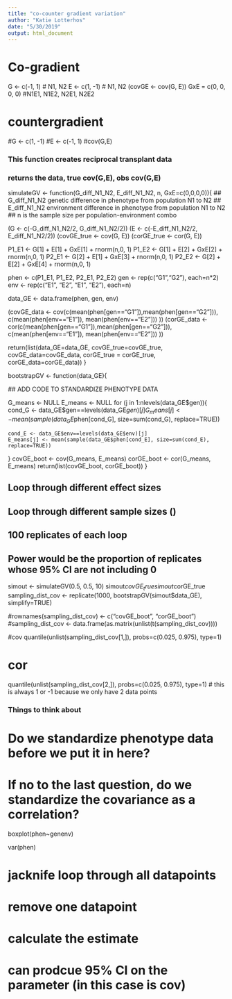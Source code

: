 ```yaml
---
title: "co-counter gradient variation"
author: "Katie Lotterhos"
date: "5/30/2019"
output: html_document
---
```


# Co-gradient
G <- c(-1, 1) # N1, N2
E <- c(1, -1) # N1, N2
(covGE <- cov(G, E))
GxE = c(0, 0, 0, 0) #N1E1, N1E2, N2E1, N2E2

# countergradient
#G <- c(1, -1)
#E <- c(-1, 1)
#cov(G,E)

### This function creates reciprocal transplant data ###
### returns the data, true cov(G,E), obs cov(G,E) ###

simulateGV <- function(G_diff_N1_N2, E_diff_N1_N2, n, GxE=c(0,0,0,0)){
  ## G_diff_N1_N2 genetic difference in phenotype from population N1 to N2
  ## E_diff_N1_N2 environment difference in phenotype from population N1 to N2
  ## n is the sample size per population-environment combo

  (G <- c(-G_diff_N1_N2/2, G_diff_N1_N2/2))
  (E <- c(-E_diff_N1_N2/2, E_diff_N1_N2/2))
  (covGE_true <- cov(G, E))
  (corGE_true <- cor(G, E))

  P1_E1 <- G[1] + E[1] + GxE[1] + rnorm(n,0, 1)
  P1_E2 <- G[1] + E[2] + GxE[2] + rnorm(n,0, 1)
  P2_E1 <- G[2] + E[1] + GxE[3] + rnorm(n,0, 1)
  P2_E2 <- G[2] + E[2] + GxE[4] + rnorm(n,0, 1)

  phen <- c(P1_E1, P1_E2, P2_E1, P2_E2)
  gen <- rep(c("G1","G2"), each=n*2)
  env <- rep(c("E1", "E2", "E1", "E2"), each=n)

  data_GE <- data.frame(phen, gen, env)

  (covGE_data <- cov(c(mean(phen[gen=="G1"]),mean(phen[gen=="G2"])), 
    c(mean(phen[env=="E1"]), mean(phen[env=="E2"]))
    ))
  (corGE_data <- cor(c(mean(phen[gen=="G1"]),mean(phen[gen=="G2"])), 
    c(mean(phen[env=="E1"]), mean(phen[env=="E2"]))
    ))
    

  return(list(data_GE=data_GE, 
              covGE_true=covGE_true, covGE_data=covGE_data, 
              corGE_true = corGE_true, corGE_data=corGE_data))
}



bootstrapGV <- function(data_GE){

  ## ADD CODE TO STANDARDIZE PHENOTYPE DATA

  G_means <- NULL
  E_means <- NULL
  for (j in 1:nlevels(data_GE$gen)){
    cond_G <- data_GE$gen==levels(data_GE$gen)[j]
    G_means[j] <- mean(sample(data_GE$phen[cond_G], size=sum(cond_G), replace=TRUE))
    
    cond_E <- data_GE$env==levels(data_GE$env)[j]
    E_means[j] <- mean(sample(data_GE$phen[cond_E], size=sum(cond_E), replace=TRUE))
  }
  covGE_boot <- cov(G_means, E_means)
  corGE_boot <- cor(G_means, E_means)
  return(list(covGE_boot, corGE_boot))
}


## Loop through different effect sizes
## Loop through different sample sizes ()
## 100 replicates of each loop
## Power would be the proportion of replicates whose 95% CI are not including 0

simout <- simulateGV(0.5, 0.5, 10)
simout$covGE_true
simout$corGE_true
sampling_dist_cov <- replicate(1000, bootstrapGV(simout$data_GE), simplify=TRUE)

#rownames(sampling_dist_cov) <- c("covGE_boot", "corGE_boot")
#sampling_dist_cov <- data.frame(as.matrix(unlist(t(sampling_dist_cov))))

#cov
quantile(unlist(sampling_dist_cov[1,]), probs=c(0.025, 0.975), type=1)

# cor
quantile(unlist(sampling_dist_cov[2,]), probs=c(0.025, 0.975), type=1)
# this is always 1 or -1 because we only have 2 data points

### Things to think about
# Do we standardize phenotype data before we put it in here?
# If no to the last question, do we standardize the covariance as a correlation?

boxplot(phen~genenv)

var(phen)



# jacknife loop through all datapoints
# remove one datapoint 
# calculate the estimate
# can prodcue 95% CI on the parameter (in this case is cov)
